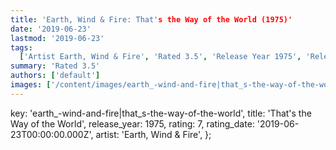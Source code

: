 ```yaml
---
title: 'Earth, Wind & Fire: That's the Way of the World (1975)'
date: '2019-06-23'
lastmod: '2019-06-23'
tags:
  ['Artist Earth, Wind & Fire', 'Rated 3.5', 'Release Year 1975', 'Release Decade 1970']
summary: 'Rated 3.5'
authors: ['default']
images: ['/content/images/earth_-wind-and-fire|that_s-the-way-of-the-world.jpg']
---
```


  key: 'earth_-wind-and-fire|that_s-the-way-of-the-world',
  title: 'That's the Way of the World',
  release_year: 1975,
  rating: 7,
  rating_date: '2019-06-23T00:00:00.000Z',
  artist: 'Earth, Wind & Fire',
};

<MusicRating data={data} />
